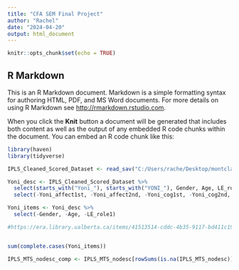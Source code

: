 ---
title: "CFA SEM Final Project"
author: "Rachel"
date: "2024-04-20"
output: html_document
---

```{r setup, include=FALSE}
knitr::opts_chunk$set(echo = TRUE)
```

## R Markdown

This is an R Markdown document. Markdown is a simple formatting syntax for authoring HTML, PDF, and MS Word documents. For more details on using R Markdown see <http://rmarkdown.rstudio.com>.

When you click the **Knit** button a document will be generated that includes both content as well as the output of any embedded R code chunks within the document. You can embed an R code chunk like this:

```{r export dataset and clean}

library(haven)
library(tidyverse)

IPLS_Cleaned_Scored_Dataset <- read_sav("C:/Users/rache/Desktop/montclair/spring 24/SEM/IPLS_Cleaned_Scored_Dataset.sav")

Yoni_desc <- IPLS_Cleaned_Scored_Dataset %>% 
  select(starts_with("Yoni_"), starts_with("YONI_"), Gender, Age, LE_role1) %>%
  select(-Yoni_affect1st, -Yoni_affect2nd, -Yoni_cog1st, -Yoni_cog2nd, -Yoni_phys1st, -Yoni_phys2nd, -Yoni_cogaff2nd)

Yoni_items <- Yoni_desc %>% 
  select(-Gender, -Age, -LE_role1)

```

```{r power analysis}

#https://era.library.ualberta.ca/items/41513514-cddc-4b35-9117-bd411c19e12e/view/f45bf1b1-0ae4-4720-b78b-6413e70ec0e4/simulations_in_r.pdf



```

```{r missing data}

sum(complete.cases(Yoni_items))

IPLS_MTS_nodesc_comp <- IPLS_MTS_nodesc[rowSums(is.na(IPLS_MTS_nodesc)) < ncol(IPLS_MTS_nodesc), ]

```

